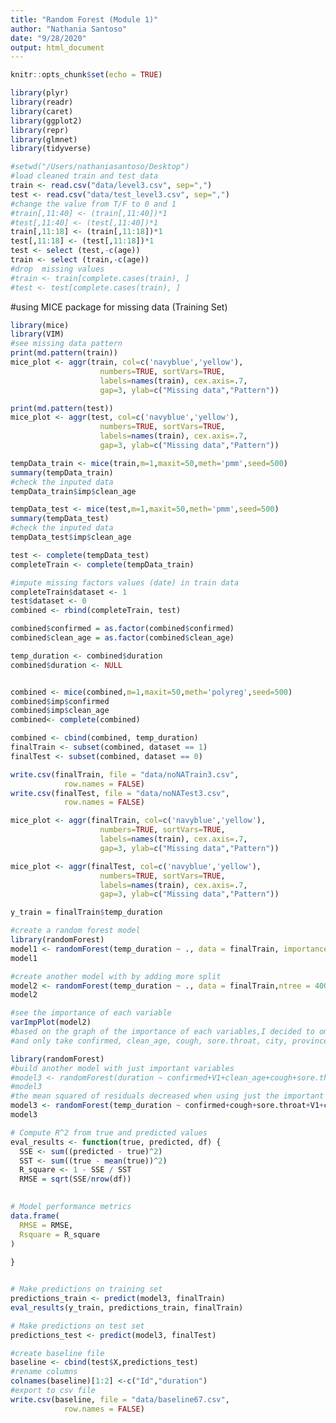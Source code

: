 ```yaml
---
title: "Random Forest (Module 1)"
author: "Nathania Santoso"
date: "9/28/2020"
output: html_document
---
```


```r
knitr::opts_chunk$set(echo = TRUE)
```

```r
library(plyr)
library(readr)
library(caret)
library(ggplot2)
library(repr)
library(glmnet)
library(tidyverse)
```

```r
#setwd("/Users/nathaniasantoso/Desktop")
#load cleaned train and test data
train <- read.csv("data/level3.csv", sep=",")
test <- read.csv("data/test_level3.csv", sep=",")
#change the value from T/F to 0 and 1
#train[,11:40] <- (train[,11:40])*1
#test[,11:40] <- (test[,11:40])*1
train[,11:18] <- (train[,11:18])*1
test[,11:18] <- (test[,11:18])*1
test <- select (test,-c(age))
train <- select (train,-c(age))
#drop  missing values
#train <- train[complete.cases(train), ]
#test <- test[complete.cases(train), ]
```
#using MICE package for missing data (Training Set)
```r
library(mice)
library(VIM)
#see missing data pattern
print(md.pattern(train))
mice_plot <- aggr(train, col=c('navyblue','yellow'),
                    numbers=TRUE, sortVars=TRUE,
                    labels=names(train), cex.axis=.7,
                    gap=3, ylab=c("Missing data","Pattern"))
```
```r
print(md.pattern(test))
mice_plot <- aggr(test, col=c('navyblue','yellow'),
                    numbers=TRUE, sortVars=TRUE,
                    labels=names(train), cex.axis=.7,
                    gap=3, ylab=c("Missing data","Pattern"))
```

```r
tempData_train <- mice(train,m=1,maxit=50,meth='pmm',seed=500)
summary(tempData_train)
#check the inputed data
tempData_train$imp$clean_age
```


```r
tempData_test <- mice(test,m=1,maxit=50,meth='pmm',seed=500)
summary(tempData_test)
#check the inputed data
tempData_test$imp$clean_age
```

```r
test <- complete(tempData_test)
completeTrain <- complete(tempData_train)
```



```r
#impute missing factors values (date) in train data
completeTrain$dataset <- 1
test$dataset <- 0
combined <- rbind(completeTrain, test)

combined$confirmed = as.factor(combined$confirmed)
combined$clean_age = as.factor(combined$clean_age)

temp_duration <- combined$duration
combined$duration <- NULL


combined <- mice(combined,m=1,maxit=50,meth='polyreg',seed=500)
combined$imp$confirmed
combined$imp$clean_age
combined<- complete(combined)
```


```r
combined <- cbind(combined, temp_duration)
finalTrain <- subset(combined, dataset == 1)
finalTest <- subset(combined, dataset == 0)
```


```r
write.csv(finalTrain, file = "data/noNATrain3.csv",
            row.names = FALSE)
write.csv(finalTest, file = "data/noNATest3.csv",
            row.names = FALSE)
```

```r
mice_plot <- aggr(finalTrain, col=c('navyblue','yellow'),
                    numbers=TRUE, sortVars=TRUE,
                    labels=names(train), cex.axis=.7,
                    gap=3, ylab=c("Missing data","Pattern"))
```

```r
mice_plot <- aggr(finalTest, col=c('navyblue','yellow'),
                    numbers=TRUE, sortVars=TRUE,
                    labels=names(train), cex.axis=.7,
                    gap=3, ylab=c("Missing data","Pattern"))
```

```r
y_train = finalTrain$temp_duration
```

```r
#create a random forest model
library(randomForest)
model1 <- randomForest(temp_duration ~ ., data = finalTrain, importance = TRUE)
model1

#create another model with by adding more split
model2 <- randomForest(temp_duration ~ ., data = finalTrain,ntree = 400, mtry = 6, importance = TRUE)
model2
```

```r
#see the importance of each variable
varImpPlot(model2) 
#based on the graph of the importance of each variables,I decided to omit some variables
#and only take confirmed, clean_age, cough, sore.throat, city, province, fever (since those are more important based on the graph)
```

```r
library(randomForest)
#build another model with just important variables
#model3 <- randomForest(duration ~ confirmed+V1+clean_age+cough+sore.throat+city+province+fever+high.fever, data = completeTrain, ntree = 200, mtry = 6, importance = TRUE)
#model3
#the mean squared of residuals decreased when using just the important variable
model3 <- randomForest(temp_duration ~ confirmed+cough+sore.throat+V1+country+pneumonia+clean_age+province+fever, data = finalTrain, ntree = 200, mtry = 6, importance = TRUE)
model3
```

```r
# Compute R^2 from true and predicted values
eval_results <- function(true, predicted, df) {
  SSE <- sum((predicted - true)^2)
  SST <- sum((true - mean(true))^2)
  R_square <- 1 - SSE / SST
  RMSE = sqrt(SSE/nrow(df))

  
# Model performance metrics
data.frame(
  RMSE = RMSE,
  Rsquare = R_square
)
  
}


# Make predictions on training set
predictions_train <- predict(model3, finalTrain)
eval_results(y_train, predictions_train, finalTrain) 

# Make predictions on test set
predictions_test <- predict(model3, finalTest)
```

```r
#create baseline file
baseline <- cbind(test$X,predictions_test)
#rename columns
colnames(baseline)[1:2] <-c("Id","duration")
#export to csv file
write.csv(baseline, file = "data/baseline67.csv",
            row.names = FALSE)
```
